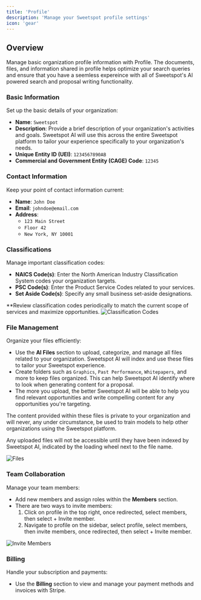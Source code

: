 ```yaml
---
title: 'Profile'
description: 'Manage your Sweetspot profile settings'
icon: 'gear'
---
```


## Overview

Manage basic organization profile information with Profile. The documents, files, and information shared in profile helps optimize your search queries and ensure that you have a seemless expereince with all of Sweetspot's AI powered search and proposal writing functionality.

### Basic Information

Set up the basic details of your organization:

- **Name**: `Sweetspot`
- **Description**: Provide a brief description of your organization's activities and goals. Sweetspot AI will use this across the entire Sweetspot platform to tailor your experience specifically to your organization's needs.
- **Unique Entity ID (UEI)**: `1234567890AB` 
- **Commercial and Government Entity (CAGE) Code**: `12345`

### Contact Information

Keep your point of contact information current:

- **Name**: `John Doe`
- **Email**: `johndoe@email.com`
- **Address**: 
  - `123 Main Street`
  - `Floor 42`
  - `New York, NY 10001`

### Classifications

Manage important classification codes:

- **NAICS Code(s)**: Enter the North American Industry Classification System codes your organization targets.
- **PSC Code(s)**: Enter the Product Service Codes related to your services.
- **Set Aside Code(s)**: Specify any small business set-aside designations.

<tip>**Review classification codes periodically to match the current scope of services and maximize opportunities.</tip>
<img
  className="block dark:hidden"
  src="/images/codes.png"
  alt="Classification Codes"
/>

### File Management

Organize your files efficiently:

- Use the **AI Files** section to upload, categorize, and manage all files related to your organization. Sweetspot AI will index and use these files to tailor your Sweetspot experience.
- Create folders such as `Graphics`, `Past Performance`, `Whitepapers`, and more to keep files organized. This can help Sweetspot AI identify where to look when generating content for a proposal.
- The more you upload, the better Sweetspot AI will be able to help you find relevant opportunities and write compelling content for any opportunities you're targeting.

<Info>The content provided within these files is private to your organization and will never, any under circumstance, be used to train models to help  other organizations using the Sweetspot platform.</Info>

<Warning>Any uploaded files will not be accessible until they have been indexed by Sweetspot AI, indicated by the loading wheel next to the file name.</Warning>

<img
  className="block dark:hidden"
  src="/images/files.png"
  alt="Files"
/>

### Team Collaboration

Manage your team members:
- Add new members and assign roles within the **Members** section. 
- There are two ways to invite members: 
  1. Click on profile in the top right, once redirected, select members, then select + Invite member. 
  2. Navigate to profile on the sidebar, select profile, select members, then invite members, once redirected, then select + Invite member. 

<img
  className="block dark:hidden"
  src="/images/members.png"
  alt="Invite Members"
/>

### Billing

Handle your subscription and payments:
- Use the **Billing** section to view and manage your payment methods and invoices with Stripe. 
